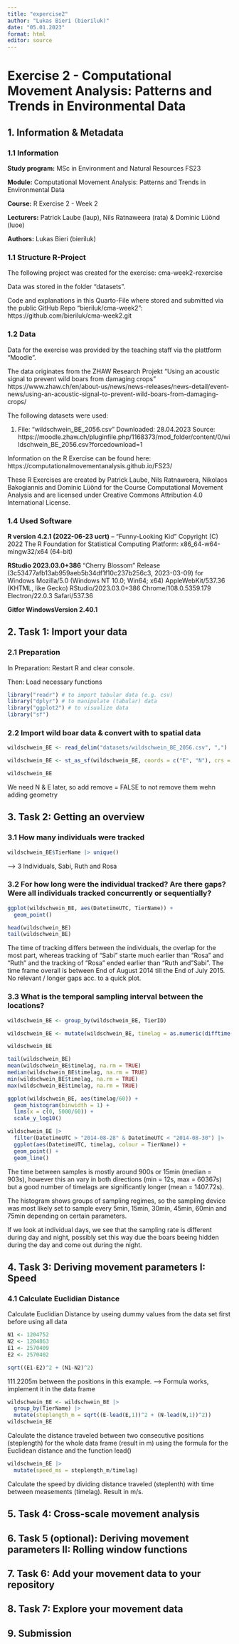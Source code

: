 ```yaml
---
title: "expercise2"
author: "Lukas Bieri (bieriluk)"
date: "05.01.2023"
format: html
editor: source
---
```

# Exercise 2 -  Computational Movement Analysis: Patterns and Trends in Environmental Data

## 1. Information & Metadata

### 1.1 Information

**Study program:** MSc in Environment and Natural Resources FS23

**Module:** Computational Movement Analysis: Patterns and Trends in Environmental Data

**Course:** R Exercise 2 - Week 2

**Lecturers:** Patrick Laube (laup), Nils Ratnaweera (rata) & Dominic Lüönd (luoe)

**Authors:** Lukas Bieri (bieriluk)


### 1.1 Structure R-Project

The following project was created for the exercise:
cma-week2-rexercise

Data was stored in the folder "datasets".

Code and explanations in this Quarto-File where stored and submitted via the public GitHub Repo "bieriluk/cma-week2":
https://github.com/bieriluk/cma-week2.git


### 1.2 Data

Data for the exercise was provided by the teaching staff via the plattform "Moodle". 

The data originates from the ZHAW Research Projekt "Using an acoustic signal to prevent wild boars from damaging crops"
https://www.zhaw.ch/en/about-us/news/news-releases/news-detail/event-news/using-an-acoustic-signal-to-prevent-wild-boars-from-damaging-crops/

The following datasets were used:

1.  File: "wildschwein_BE_2056.csv"
    Downloaded: 28.04.2023
    Source: https://moodle.zhaw.ch/pluginfile.php/1168373/mod_folder/content/0/wildschwein_BE_2056.csv?forcedownload=1
    
Information on the R Exercise can be found here:
https://computationalmovementanalysis.github.io/FS23/

These R Exercises are created by Patrick Laube, Nils Ratnaweera, Nikolaos Bakogiannis and Dominic Lüönd for the Course Computational Movement Analysis and are licensed under Creative Commons Attribution 4.0 International License.


### 1.4 Used Software

**R version 4.2.1 (2022-06-23 ucrt)** -- "Funny-Looking Kid"
Copyright (C) 2022 The R Foundation for Statistical Computing
Platform: x86_64-w64-mingw32/x64 (64-bit)

**RStudio 2023.03.0+386** "Cherry Blossom" Release (3c53477afb13ab959aeb5b34df1f10c237b256c3, 2023-03-09) for Windows
Mozilla/5.0 (Windows NT 10.0; Win64; x64) AppleWebKit/537.36 (KHTML, like Gecko) RStudio/2023.03.0+386 Chrome/108.0.5359.179 Electron/22.0.3 Safari/537.36

**Gitfor WindowsVersion 2.40.1**


## 2. Task 1: Import your data

### 2.1 Preparation

In Preparation: Restart R and clear console.

Then: Load necessary functions

```r
library("readr") # to import tabular data (e.g. csv)
library("dplyr") # to manipulate (tabular) data
library("ggplot2") # to visualize data
library("sf")
```


### 2.2 Import wild boar data & convert with to spatial data
```r

wildschwein_BE <- read_delim("datasets/wildschwein_BE_2056.csv", ",")

wildschwein_BE <- st_as_sf(wildschwein_BE, coords = c("E", "N"), crs = 2056, remove = FALSE)

wildschwein_BE
```
We need N & E later, so add remove = FALSE to not remove them wehn adding geometry


## 3. Task 2: Getting an overview

### 3.1 How many individuals were tracked 
```r
wildschwein_BE$TierName |> unique()
```
--> 3 Individuals, Sabi, Ruth and Rosa

### 3.2 For how long were the individual tracked? Are there gaps? Were all individuals tracked concurrently or sequentially?
```r
ggplot(wildschwein_BE, aes(DatetimeUTC, TierName)) +
  geom_point()

head(wildschwein_BE)
tail(wildschwein_BE)
```
The time of tracking differs between the individuals, the overlap for the most part, whereas tracking of "Sabi" starte much earlier than "Rosa" and "Ruth" and the tracking of "Rosa" ended earlier than "Ruth and "Sabi". The time frame overall is between End of August 2014 till the End of July 2015.
No relevant / longer gaps acc. to a quick plot.

### 3.3 What is the temporal sampling interval between the locations?
```r
wildschwein_BE <- group_by(wildschwein_BE, TierID)

wildschwein_BE <- mutate(wildschwein_BE, timelag = as.numeric(difftime(lead(DatetimeUTC), DatetimeUTC)))

wildschwein_BE
```


```r
tail(wildschwein_BE)
mean(wildschwein_BE$timelag, na.rm = TRUE)
median(wildschwein_BE$timelag, na.rm = TRUE)
min(wildschwein_BE$timelag, na.rm = TRUE)
max(wildschwein_BE$timelag, na.rm = TRUE)

ggplot(wildschwein_BE, aes(timelag/60)) +
  geom_histogram(binwidth = 1) +
  lims(x = c(0, 5000/60)) +
  scale_y_log10()

wildschwein_BE |> 
  filter(DatetimeUTC > "2014-08-28" & DatetimeUTC < "2014-08-30") |> 
  ggplot(aes(DatetimeUTC, timelag, colour = TierName)) +
  geom_point() + 
  geom_line()
```

The time between samples is mostly around 900s or 15min (median = 903s), however this an vary in both directions (min = 12s, max = 60367s) but a good number of timelags are significantly longer (mean = 1407.72s).

The histogram shows groups of sampling regimes, so the sampling device was most likely set to sample every 5min, 15min, 30min, 45min, 60min and 75min depending on certain parameters.

If we look at individual days, we see that the sampling rate is different during day and night, possibly set this way due the boars beeing hidden during the day and come out during the night.


## 4. Task 3: Deriving movement parameters I: Speed

### 4.1 Calculate Euclidian Distance

Calculate Euclidian Distance by useing dummy values from the data set first before using all data
```r
N1 <- 1204752
N2 <- 1204863
E1 <- 2570409
E2 <- 2570402

sqrt((E1-E2)^2 + (N1-N2)^2)

```
111.2205m between the positions in this example.
--> Formula works, implement it in the data frame

```r
wildschwein_BE <- wildschwein_BE |> 
  group_by(TierName) |> 
  mutate(steplength_m = sqrt((E-lead(E,1))^2 + (N-lead(N,1))^2))
wildschwein_BE
```
Calculate the distance traveled between two consecutive positions (steplength) for the whole data frame (result in m) using the formula for the Euclidean distance and the function lead()


```r
wildschwein_BE |> 
  mutate(speed_ms = steplength_m/timelag)
```
Calculate the speed by dividing distance traveled (steplenth) with time between measements (timelag). Result in m/s.


## 5. Task 4: Cross-scale movement analysis


## 6. Task 5 (optional): Deriving movement parameters II: Rolling window functions


## 7. Task 6: Add your movement data to your repository


## 8. Task 7: Explore your movement data


## 9. Submission


